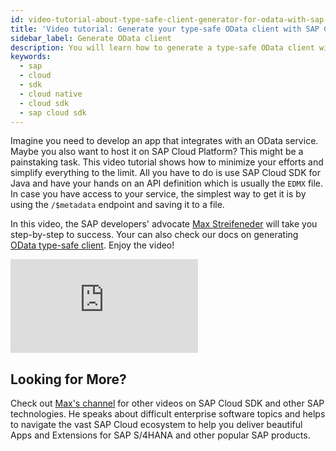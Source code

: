```yaml
---
id: video-tutorial-about-type-safe-client-generator-for-odata-with-sap-cloud-sdk-for-java
title: 'Video tutorial: Generate your type-safe OData client with SAP Cloud SDK for Java'
sidebar_label: Generate OData client
description: You will learn how to generate a type-safe OData client with Cloud SDK for Java and learn about consuming Workflow service via its REST API on SAP Cloud Platform
keywords:
  - sap
  - cloud
  - sdk
  - cloud native
  - cloud sdk
  - sap cloud sdk
---
```


Imagine you need to develop an app that integrates with an OData service.
Maybe you also want to host it on SAP Cloud Platform?
This might be a painstaking task.
This video tutorial shows how to minimize your efforts and simplify everything to the limit.
All you have to do is use SAP Cloud SDK for Java and have your hands on an API definition which is usually the `EDMX` file.
In case you have access to your service, the simplest way to get it is by using the `/$metadata` endpoint and saving it to a file.

In this video, the SAP developers' advocate [Max Streifeneder](https://www.youtube.com/channel/UCkzNZP9fzLxRyhnGT2ziSRw) will take you step-by-step to success.
Your can also check our docs on generating [OData type-safe client](../features/odata/generate-typed-odata-v2-and-v4-client-for-java).
Enjoy the video!

<div class="sdk-video-container">
  <iframe
    class="sdk-video"
    src="https://www.youtube.com/embed/NXuDRONdRTQ?start=2185"
    frameborder="0"
    allow="accelerometer; autoplay; encrypted-media; gyroscope; picture-in-picture"
    allowfullscreen
  ></iframe>
</div>

## Looking for More?

<!-- vale Joblint.Gendered = NO -->

Check out [Max's channel](https://www.youtube.com/channel/UCkzNZP9fzLxRyhnGT2ziSRw) for other videos on SAP Cloud SDK and other SAP technologies.
He speaks about difficult enterprise software topics and helps to navigate the vast SAP Cloud ecosystem to help you deliver beautiful Apps and Extensions for SAP S/4HANA and other popular SAP products.

<!-- vale Joblint.Gendered = YES -->
